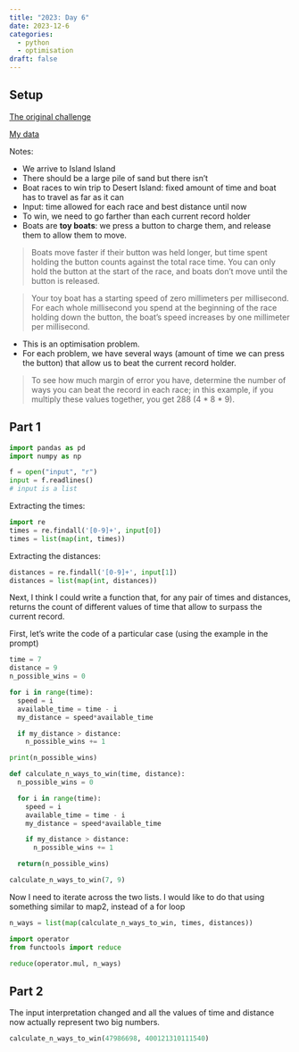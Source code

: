 ```yaml
---
title: "2023: Day 6"
date: 2023-12-6
categories:
  - python
  - optimisation
draft: false
---
```


## Setup

[The original challenge](https://adventofcode.com/2023/day/6)

[My data](input){target="_blank"}

Notes:

- We arrive to Island Island
- There should be a large pile of sand but there isn't
- Boat races to win trip to Desert Island: fixed amount of time and boat has to travel as far as it can
- Input: time allowed for each race and best distance until now
- To win, we need to go farther than each current record holder
- Boats are **toy boats**: we press a button to charge them, and release them to allow them to move.

> Boats move faster if their button was held longer, but time spent holding the button counts against the total race time. You can only hold the button at the start of the race, and boats don't move until the button is released.

> Your toy boat has a starting speed of zero millimeters per millisecond. For each whole millisecond you spend at the beginning of the race holding down the button, the boat's speed increases by one millimeter per millisecond.

- This is an optimisation problem.
- For each problem, we have several ways (amount of time we can press the button) that allow us to beat the current record holder.

> To see how much margin of error you have, determine the number of ways you can beat the record in each race; in this example, if you multiply these values together, you get 288 (4 * 8 * 9).

## Part 1

```python
import pandas as pd
import numpy as np
```

```python
f = open("input", "r")
input = f.readlines()
# input is a list
```

Extracting the times:

```python
import re
times = re.findall('[0-9]+', input[0])
times = list(map(int, times))
```

Extracting the distances:
```python
distances = re.findall('[0-9]+', input[1])
distances = list(map(int, distances))
```

Next, I think I could write a function that, for any pair of times and distances, returns the count of different values of time that allow to surpass the current record.


First, let's write the code of a particular case (using the example in the prompt)
```python
time = 7
distance = 9
n_possible_wins = 0

for i in range(time):
  speed = i
  available_time = time - i
  my_distance = speed*available_time

  if my_distance > distance:
    n_possible_wins += 1

print(n_possible_wins)
```

```python
def calculate_n_ways_to_win(time, distance):
  n_possible_wins = 0

  for i in range(time):
    speed = i
    available_time = time - i
    my_distance = speed*available_time

    if my_distance > distance:
      n_possible_wins += 1

  return(n_possible_wins)
```

```python
calculate_n_ways_to_win(7, 9)
```

Now I need to iterate across the two lists. I would like to do that using something similar to map2, instead of a for loop

```python
n_ways = list(map(calculate_n_ways_to_win, times, distances))
```

```python
import operator
from functools import reduce

reduce(operator.mul, n_ways)
```

## Part 2

The input interpretation changed and all the values of time and distance now actually represent two big numbers.

```python
calculate_n_ways_to_win(47986698, 400121310111540)

```